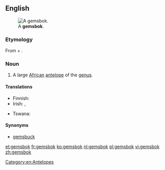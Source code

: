==English==
{{wikipedia}}
[[File:Oryx_gazella_(Okevi).jpg|thumb|A '''gemsbok'''.]]

===Etymology===
From {{etyl|nl|en}} {{term|gems||[[chamois]]|lang=nl}} + {{term|bok||[[buck]]|lang=nl}}.

===Noun===
{{en-noun}}

# A large [[African]] [[antelope]] of the {{taxlink|Oryx|genus}} [[genus]].

====Translations====
{{trans-top|a large African antelope of the ''Oryx'' genus}}
* Finnish: {{t-|fi|keihäsantilooppi}}
* Irish: {{t-|ga|geamsboc|m}}, {{t-|ga|oracs gasaileach|m}}
{{trans-mid}}
* Tswana: {{t-|tn|kukama}}
{{trans-bottom}}

====Synonyms====
* [[gemsbuck]]

[[Category:en:Antelopes]]

[[et:gemsbok]]
[[fr:gemsbok]]
[[ko:gemsbok]]
[[nl:gemsbok]]
[[pl:gemsbok]]
[[vi:gemsbok]]
[[zh:gemsbok]]